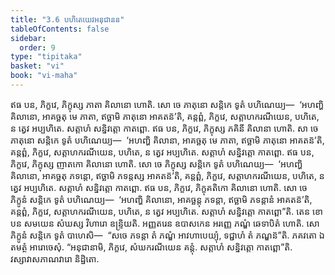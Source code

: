 ```yaml
---
title: "3.6 បហិតេយេវអនុជានន"
tableOfContents: false
sidebar:
  order: 9
type: "tipitaka"
basket: "vi"
book: "vi-maha"
---
```



<DynamicBreadcrumb />

<Division number="199" book="vi-maha">

<Paragraph number="870" book="vi-maha">
ឥធ បន, ភិក្ខវេ, ភិក្ខុស្ស ភាតា គិលានោ ហោតិ. សោ ចេ ភាតុនោ សន្តិកេ ទូតំ បហិណេយ្យ—  ‘អហញ្ហិ គិលានោ, អាគច្ឆតុ មេ ភាតា, ឥច្ឆាមិ ភាតុនោ អាគតន៑’តិ, គន្តព្ពំ, ភិក្ខវេ, សត្តាហករណីយេន, បហិតេ, ន ត្វេវ អប្បហិតេ. សត្តាហំ សន្និវត្តោ កាតព្ពោ.
</Paragraph>

<Paragraph number="871" book="vi-maha">
ឥធ បន, ភិក្ខវេ, ភិក្ខុស្ស ភគិនី គិលានា ហោតិ. សា ចេ ភាតុនោ សន្តិកេ ទូតំ បហិណេយ្យ—  ‘អហញ្ហិ គិលានា, អាគច្ឆតុ មេ ភាតា, ឥច្ឆាមិ ភាតុនោ អាគតន៑’តិ, គន្តព្ពំ, ភិក្ខវេ, សត្តាហករណីយេន, បហិតេ, ន ត្វេវ អប្បហិតេ. សត្តាហំ សន្និវត្តោ កាតព្ពោ.
</Paragraph>

<Paragraph number="872" book="vi-maha">
ឥធ បន, ភិក្ខវេ, ភិក្ខុស្ស ញាតកោ គិលានោ ហោតិ. សោ ចេ ភិក្ខុស្ស សន្តិកេ ទូតំ បហិណេយ្យ—  ‘អហញ្ហិ គិលានោ, អាគច្ឆតុ ភទន្តោ, ឥច្ឆាមិ ភទន្តស្ស អាគតន៑’តិ, គន្តព្ពំ, ភិក្ខវេ, សត្តាហករណីយេន, បហិតេ, ន ត្វេវ អប្បហិតេ. សត្តាហំ សន្និវត្តោ កាតព្ពោ.
</Paragraph>

<Paragraph number="873" book="vi-maha">
ឥធ បន, ភិក្ខវេ, ភិក្ខុគតិកោ គិលានោ ហោតិ. សោ ចេ ភិក្ខូនំ សន្តិកេ ទូតំ បហិណេយ្យ—  ‘អហញ្ហិ គិលានោ, អាគច្ឆន្តុ ភទន្តា, ឥច្ឆាមិ ភទន្តានំ អាគតន៑’តិ, គន្តព្ពំ, ភិក្ខវេ, សត្តាហករណីយេន, បហិតេ, ន ត្វេវ អប្បហិតេ. សត្តាហំ សន្និវត្តោ កាតព្ពោ”តិ.
</Paragraph>

<Paragraph number="874" book="vi-maha">
តេន ខោ បន សមយេន សំឃស្ស វិហារោ ឧន្ទ្រិយតិ. អញ្ញតរេន ឧបាសកេន អរញ្ញេ ភណ្ឌំ ឆេទាបិតំ ហោតិ. សោ ភិក្ខូនំ សន្តិកេ ទូតំ បាហេសិ—  “សចេ ភទន្តា តំ ភណ្ឌំ អាវហាបេយ្យុំ, ទជ្ជាហំ តំ ភណ្ឌន៑”តិ. ភគវតោ ឯតមត្ថំ អារោចេសុំ. “អនុជានាមិ, ភិក្ខវេ, សំឃករណីយេន គន្តុំ. សត្តាហំ សន្និវត្តោ កាតព្ពោ”តិ.

</Paragraph>
</Division>

<Paragraph number="875" type="center" book="vi-maha">
វស្សាវាសភាណវារោ និដ្ឋិតោ.
</Paragraph>